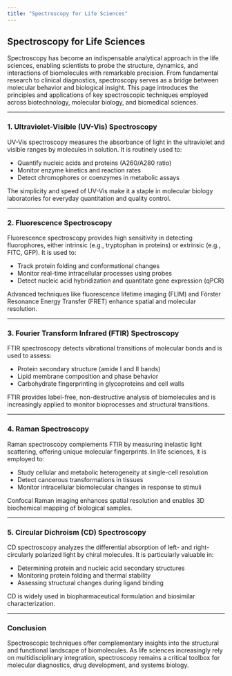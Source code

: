 ```yaml
---
title: "Spectroscopy for Life Sciences"
---
```


## Spectroscopy for Life Sciences

Spectroscopy has become an indispensable analytical approach in the life sciences, enabling scientists to probe the structure, dynamics, and interactions of biomolecules with remarkable precision. From fundamental research to clinical diagnostics, spectroscopy serves as a bridge between molecular behavior and biological insight. This page introduces the principles and applications of key spectroscopic techniques employed across biotechnology, molecular biology, and biomedical sciences.

---

### 1. **Ultraviolet-Visible (UV-Vis) Spectroscopy**

UV-Vis spectroscopy measures the absorbance of light in the ultraviolet and visible ranges by molecules in solution. It is routinely used to:

- Quantify nucleic acids and proteins (A260/A280 ratio)  
- Monitor enzyme kinetics and reaction rates  
- Detect chromophores or coenzymes in metabolic assays  

The simplicity and speed of UV-Vis make it a staple in molecular biology laboratories for everyday quantitation and quality control.

---

### 2. **Fluorescence Spectroscopy**

Fluorescence spectroscopy provides high sensitivity in detecting fluorophores, either intrinsic (e.g., tryptophan in proteins) or extrinsic (e.g., FITC, GFP). It is used to:

- Track protein folding and conformational changes  
- Monitor real-time intracellular processes using probes  
- Detect nucleic acid hybridization and quantitate gene expression (qPCR)  

Advanced techniques like fluorescence lifetime imaging (FLIM) and Förster Resonance Energy Transfer (FRET) enhance spatial and molecular resolution.

---

### 3. **Fourier Transform Infrared (FTIR) Spectroscopy**

FTIR spectroscopy detects vibrational transitions of molecular bonds and is used to assess:

- Protein secondary structure (amide I and II bands)  
- Lipid membrane composition and phase behavior  
- Carbohydrate fingerprinting in glycoproteins and cell walls  

FTIR provides label-free, non-destructive analysis of biomolecules and is increasingly applied to monitor bioprocesses and structural transitions.

---

### 4. **Raman Spectroscopy**

Raman spectroscopy complements FTIR by measuring inelastic light scattering, offering unique molecular fingerprints. In life sciences, it is employed to:

- Study cellular and metabolic heterogeneity at single-cell resolution  
- Detect cancerous transformations in tissues  
- Monitor intracellular biomolecular changes in response to stimuli  

Confocal Raman imaging enhances spatial resolution and enables 3D biochemical mapping of biological samples.

---

### 5. **Circular Dichroism (CD) Spectroscopy**

CD spectroscopy analyzes the differential absorption of left- and right-circularly polarized light by chiral molecules. It is particularly valuable in:

- Determining protein and nucleic acid secondary structures  
- Monitoring protein folding and thermal stability  
- Assessing structural changes during ligand binding  

CD is widely used in biopharmaceutical formulation and biosimilar characterization.

---

### Conclusion

Spectroscopic techniques offer complementary insights into the structural and functional landscape of biomolecules. As life sciences increasingly rely on multidisciplinary integration, spectroscopy remains a critical toolbox for molecular diagnostics, drug development, and systems biology.


